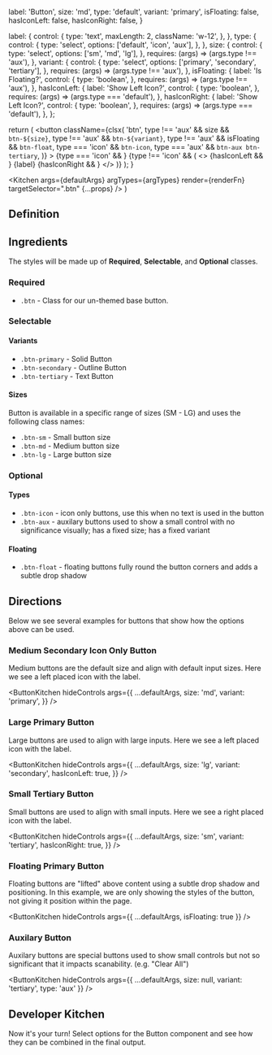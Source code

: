 
  label: 'Button',
  size: 'md',
  type: 'default',
  variant: 'primary',
  isFloating: false,
  hasIconLeft: false,
  hasIconRight: false,
}

  label: {
    control: {
      type: 'text',
      maxLength: 2,
      className: 'w-12',
    },
  },
  type: {
    control: {
      type: 'select',
      options: ['default', 'icon', 'aux'],
    },
  },
  size: {
    control: {
      type: 'select',
      options: ['sm', 'md', 'lg'],
    },
    requires: (args) => (args.type !== 'aux'),
  },
  variant: {
    control: {
      type: 'select',
      options: ['primary', 'secondary', 'tertiary'],
    },
    requires: (args) => (args.type !== 'aux'),
  },
  isFloating: {
    label: 'Is Floating?',
    control: {
      type: 'boolean',
    },
    requires: (args) => (args.type !== 'aux'),
  },
  hasIconLeft: {
    label: 'Show Left Icon?',
    control: {
      type: 'boolean',
    },
    requires: (args) => (args.type === 'default'),
  },
  hasIconRight: {
    label: 'Show Left Icon?',
    control: { 
      type: 'boolean',
    },
    requires: (args) => (args.type === 'default'),
  },
};

  return (
    <button
      className={clsx(
        'btn',
        type !== 'aux' && size && `btn-${size}`,
        type !== 'aux' && `btn-${variant}`,
        type !== 'aux' && isFloating && `btn-float`,
        type === 'icon' && `btn-icon`,
        type === 'aux' && `btn-aux btn-tertiary`,
      )}
    >
      {type === 'icon' && <UserIcon />}
      {type !== 'icon' && (
        <>
          {hasIconLeft && <UserIcon />}
          {label}
          {hasIconRight && <UserIcon />}
        </>
      )}
    </button>
  );
}

  <Kitchen 
    args={defaultArgs} 
    argTypes={argTypes} 
    render={renderFn} 
    targetSelector=".btn" 
    {...props}
  />
)

## Definition

## Ingredients

The styles will be
made up of **Required**, **Selectable**, and **Optional** classes.

### Required

- `.btn` - Class for our un-themed base button.

### Selectable

#### Variants

- `.btn-primary` - Solid Button
- `.btn-secondary` - Outline Button
- `.btn-tertiary` - Text Button

#### Sizes

Button is available in a specific range of sizes (SM - LG) and uses the following class names:

- `.btn-sm` - Small button size
- `.btn-md` - Medium button size
- `.btn-lg` - Large button size

### Optional

#### Types
- `.btn-icon` - icon only buttons, use this when no text is used in the button
- `.btn-aux` - auxilary buttons used to show a small control with no significance visually; has a fixed size; has a fixed variant

#### Floating
- `.btn-float` - floating buttons fully round the button corners and adds a subtle drop shadow

## Directions

Below we see several examples for buttons that show how the options above can be used.

### Medium Secondary Icon Only Button

Medium buttons are the default size and align with default input sizes.
Here we see a left placed icon with the label.

<ButtonKitchen hideControls args={{
  ...defaultArgs,
  size: 'md',
  variant: 'primary',
}} />

### Large Primary Button

Large buttons are used to align with large inputs.
Here we see a left placed icon with the label.

<ButtonKitchen hideControls args={{
  ...defaultArgs,
  size: 'lg',
  variant: 'secondary',
  hasIconLeft: true,
}} />

### Small Tertiary Button

Small buttons are used to align with small inputs.
Here we see a right placed icon with the label.

<ButtonKitchen hideControls args={{
  ...defaultArgs,
  size: 'sm',
  variant: 'tertiary',
  hasIconRight: true,
}} />

### Floating Primary Button

Floating buttons are "lifted" above content using a subtle drop shadow and positioning. 
In this example, we are only showing the styles of the button, not giving it position within the page.

<ButtonKitchen hideControls args={{
  ...defaultArgs,
  isFloating: true
}} />

### Auxilary Button

Auxilary buttons are special buttons used to show small controls but not so significant that it impacts scanability. (e.g. "Clear All")

<ButtonKitchen hideControls args={{
  ...defaultArgs,
  size: null,
  variant: 'tertiary',
  type: 'aux'
}} />

## Developer Kitchen

Now it's your turn! Select options for the Button component and see how they can
be combined in the final output.

<ButtonKitchen targetSelector={null} />
